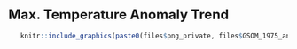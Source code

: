 ## <font size="5">Max. Temperature Anomaly Trend</font>

```r
   knitr::include_graphics(paste0(files$png_private, files$GSOM_1975_anomaly.png))
```
